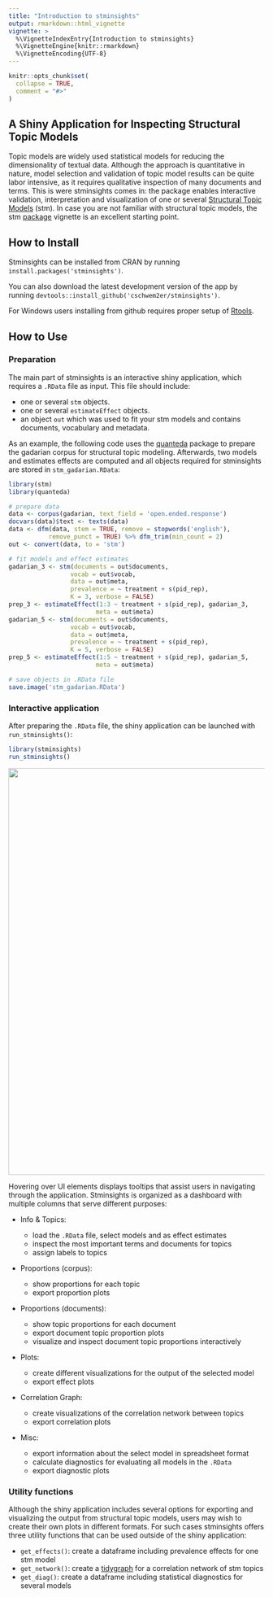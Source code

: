 ```yaml
---
title: "Introduction to stminsights"
output: rmarkdown::html_vignette
vignette: >
  %\VignetteIndexEntry{Introduction to stminsights}
  %\VignetteEngine{knitr::rmarkdown}
  %\VignetteEncoding{UTF-8}
---
```


```r
knitr::opts_chunk$set(
  collapse = TRUE,
  comment = "#>"
)
```

## A Shiny Application for Inspecting Structural Topic Models 

Topic models are widely used statistical models for reducing the dimensionality of textual data. Although the approach is quantitative in nature, model selection and validation of topic model results can be quite labor intensive, as it requires qualitative inspection of many documents and terms. This is were stminsights comes in: the package enables interactive validation, interpretation and visualization of one or several [Structural Topic Models](http://structuraltopicmodel.com/) (stm). In case you are not familiar with structural topic models, the stm [package](https://cran.r-project.org/package=stm) vignette is an excellent starting point.

## How to Install

Stminsights can be installed from CRAN by running ``install.packages('stminsights')``.

You can also download the latest development version of the app by running ``devtools::install_github('cschwem2er/stminsights')``.    

For Windows users installing from github requires proper setup of [Rtools](https://cran.r-project.org/bin/windows/Rtools/).


## How to Use

### Preparation

The main part of stminsights is an interactive shiny application, which requires a `.RData` file as input. This file should include:

- one or several `stm` objects.
- one or several `estimateEffect` objects.
- an object `out` which was used to fit your stm models and contains documents, vocabulary and metadata.

As an example, the following code uses the [quanteda](https://quanteda.io/) package to prepare the gadarian corpus for structural topic modeling. Afterwards, two models and estimates effects are computed and all objects required for stminsights are stored in `stm_gadarian.RData`: 


```r
library(stm)
library(quanteda)

# prepare data
data <- corpus(gadarian, text_field = 'open.ended.response')
docvars(data)$text <- texts(data)
data <- dfm(data, stem = TRUE, remove = stopwords('english'),
           remove_punct = TRUE) %>% dfm_trim(min_count = 2)
out <- convert(data, to = 'stm')

# fit models and effect estimates
gadarian_3 <- stm(documents = out$documents,
                 vocab = out$vocab,
                 data = out$meta,
                 prevalence = ~ treatment + s(pid_rep),
                 K = 3, verbose = FALSE)
prep_3 <- estimateEffect(1:3 ~ treatment + s(pid_rep), gadarian_3,
                        meta = out$meta)
gadarian_5 <- stm(documents = out$documents,
                 vocab = out$vocab,
                 data = out$meta,
                 prevalence = ~ treatment + s(pid_rep),
                 K = 5, verbose = FALSE)
prep_5 <- estimateEffect(1:5 ~ treatment + s(pid_rep), gadarian_5,
                        meta = out$meta)

# save objects in .RData file
save.image('stm_gadarian.RData')
```

### Interactive application

After preparing the `.RData` file, the shiny application can be launched with `run_stminsights()`:

```r
library(stminsights)
run_stminsights()
```

<img src="../man/figures/logo.png" width="800">

Hovering over UI elements displays tooltips that assist users in navigating through the application. Stminsights is organized as a dashboard with multiple columns that serve different purposes:


- Info & Topics: 

    - load the `.RData` file, select models and as effect estimates
    - inspect the most important terms and documents for topics
    - assign labels to topics
    
- Proportions (corpus): 

    - show proportions for each topic
    - export proportion plots
    
- Proportions (documents): 

    - show topic proportions for each document
    - export document topic proportion plots
    - visualize and inspect document topic proportions interactively
    
- Plots: 

    - create different visualizations for the output of the selected model
    - export effect plots
    
- Correlation Graph: 

    - create visualizations of the correlation network between topics
    - export correlation plots
    
- Misc: 

    - export information about the select model in spreadsheet format
    - calculate diagnostics for evaluating all models in the `.RData`
    - export diagnostic plots
    

    
### Utility functions

Although the shiny application includes several options for exporting and visualizing the output from structural topic models, users may wish to create their own plots in different formats. For such cases stminsights offers three utility functions that can be used outside of the shiny application:

- `get_effects()`: create a dataframe including prevalence effects for one stm model
- `get_network()`: create a [tidygraph](https://github.com/thomasp85/tidygraph) for a correlation network of stm topics
- `get_diag()`: create a dataframe including statistical diagnostics for several models



